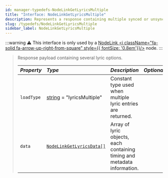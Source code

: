 ```yaml
---
id: manager-typedefs-NodeLinkGetLyricsMultiple
title: "Interface: NodeLinkGetLyricsMultiple"
description: Represents a response containing multiple synced or unsynced lyric variants.
slug: /typedefs/NodeLinkGetLyricsMultiple
sidebar_label: NodeLinkGetLyricsMultiple
---
```


:::warning
⚠️ This interface is only used by a [NodeLink <i className="fa-solid fa-arrow-up-right-from-square" style={{ fontSize: '0.8em'}}/>](https://github.com/PerformanC/NodeLink) node.
:::

> Response payload containing several lyric options.
> 
> | <i className="fa-solid fa-hashtag"/> Property | <i className="fa-solid fa-font"/> Type                   | <i className="fa-solid fa-list"/> Description                            | <i className="fa-solid fa-flask"/> Optional |
> |:----------------------------------------------|:---------------------------------------------------------|:-------------------------------------------------------------------------|:-------------------------------------------:|
> | `loadType`                                    | [string](https://developer.mozilla.org/en-US/docs/Web/JavaScript/Reference/Global_Objects/String) = "lyricsMultiple"                                       | Constant type used when multiple lyric entries are returned.             | <i className="fa-solid fa-xmark"/>          |
> | `data`                                        | [`NodeLinkGetLyricsData[]`](./NodeLinkGetLyricsData.mdx) | Array of lyric objects, each containing timing and metadata information. | <i className="fa-solid fa-xmark"/>          |
